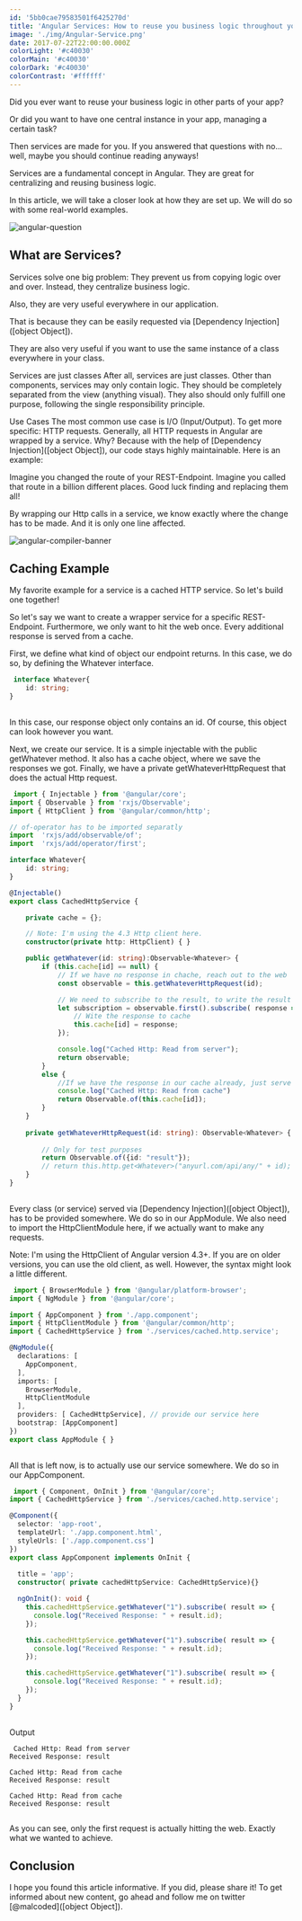 ```yaml
---
id: '5bb0cae79583501f6425270d'
title: 'Angular Services: How to reuse you business logic throughout you Application'
image: './img/Angular-Service.png'
date: 2017-07-22T22:00:00.000Z
colorLight: '#c40030'
colorMain: '#c40030'
colorDark: '#c40030'
colorContrast: '#ffffff'
---
```

Did you ever want to reuse your business logic in other parts of your app? 

Or did you want to have one central instance in your app, managing a certain task? 

Then services are made for you. If you answered that questions with no... well, maybe you should continue reading anyways!

Services are a fundamental concept in Angular. They are great for centralizing and reusing business logic. 

In this article, we will take a closer look at how they are set up. We will do so with some real-world examples.


![angular-question](./img/angular-question.png)
## What are Services? 

Services solve one big problem: They prevent us from copying logic over and over. Instead, they centralize business logic. 

Also, they are very useful everywhere in our application. 

That is because they can be easily requested via [Dependency Injection]([object Object]). 

They are also very useful if you want to use the same instance of a class everywhere in your class. 

Services are just classes
After all, services are just classes. Other than components, services may only contain logic. They should be completely separated from the view (anything visual). They also should only fulfill one purpose, following the single responsibility principle. 

Use Cases
The most common use case is I/O (Input/Output). To get more specific: HTTP requests. Generally, all HTTP requests in Angular are wrapped by a service. Why? Because with the help of [Dependency Injection]([object Object]), our code stays highly maintainable. Here is an example:

Imagine you changed the route of your REST-Endpoint. Imagine you called that route in a billion different places. Good luck finding and replacing them all!

By wrapping our Http calls in a service, we know exactly where the change has to be made. And it is only one line affected.

![angular-compiler-banner](./img/angular-compiler-banner.png)
## Caching Example 

My favorite example for a service is a cached HTTP service. So let's build one together!

So let's say we want to create a wrapper service for a specific REST-Endpoint. Furthermore, we only want to hit the web once. Every additional response is served from a cache.

First, we define what kind of object our endpoint returns. In this case, we do so, by defining the Whatever interface.

```typescript title=src/app/services/cached.http.service.ts
 interface Whatever{
    id: string;
}
 
 ``` 
In this case, our response object only contains an id. Of course, this object can look however you want. 

Next, we create our service. It is a simple injectable with the public getWhatever method. It also has a cache object, where we save the responses we got. Finally, we have a private getWhateverHttpRequest that does the actual Http request.

```typescript title=src/app/services/cached.http.service.ts
 import { Injectable } from '@angular/core';
import { Observable } from 'rxjs/Observable';
import { HttpClient } from '@angular/common/http';

// of-operator has to be imported separatly
import  'rxjs/add/observable/of';
import  'rxjs/add/operator/first';

interface Whatever{
    id: string;
}

@Injectable()
export class CachedHttpService {

    private cache = {};

    // Note: I'm using the 4.3 Http client here. 
    constructor(private http: HttpClient) { }

    public getWhatever(id: string):Observable<Whatever> {
        if (this.cache[id] == null) {
            // If we have no response in chache, reach out to the web
            const observable = this.getWhateverHttpRequest(id);

            // We need to subscribe to the result, to write the result to our cache
            let subscription = observable.first().subscribe( response => {
                // Wite the response to cache
                this.cache[id] = response;
            });

            console.log("Cached Http: Read from server");
            return observable;
        }
        else {
            //If we have the response in our cache already, just serve that response
            console.log("Cached Http: Read from cache")
            return Observable.of(this.cache[id]);
        }
    }
    
    private getWhateverHttpRequest(id: string): Observable<Whatever> {
        
        // Only for test purposes
        return Observable.of({id: "result"});
        // return this.http.get<Whatever>("anyurl.com/api/any/" + id);
    }
}
 
 ``` 
Every class (or service) served via [Dependency Injection]([object Object]), has to be provided somewhere. We do so in our AppModule. We also need to import the HttpClientModule here, if we actually want to make any requests. 

Note: I'm using the HttpClient of Angular version 4.3+. If you are on older versions, you can use the old client, as well. However, the syntax might look a little different.

```typescript title=src/app/app.module.ts
 import { BrowserModule } from '@angular/platform-browser';
import { NgModule } from '@angular/core';

import { AppComponent } from './app.component';
import { HttpClientModule } from '@angular/common/http';
import { CachedHttpService } from './services/cached.http.service';

@NgModule({
  declarations: [
    AppComponent,
  ],
  imports: [
    BrowserModule,
    HttpClientModule
  ],
  providers: [ CachedHttpService], // provide our service here
  bootstrap: [AppComponent]
})
export class AppModule { }
 
 ``` 
All that is left now, is to actually use our service somewhere. We do so in our AppComponent.

```typescript title=src/app/app.component.ts
 import { Component, OnInit } from '@angular/core';
import { CachedHttpService } from './services/cached.http.service';

@Component({
  selector: 'app-root',
  templateUrl: './app.component.html',
  styleUrls: ['./app.component.css']
})
export class AppComponent implements OnInit {
  
  title = 'app';
  constructor( private cachedHttpService: CachedHttpService){}

  ngOnInit(): void {
    this.cachedHttpService.getWhatever("1").subscribe( result => {
      console.log("Received Response: " + result.id);
    });

    this.cachedHttpService.getWhatever("1").subscribe( result => {
      console.log("Received Response: " + result.id);
    });

    this.cachedHttpService.getWhatever("1").subscribe( result => {
      console.log("Received Response: " + result.id);
    });
  }
}
 
 ``` 
Output

```undefined title=undefined
 Cached Http: Read from server
Received Response: result

Cached Http: Read from cache
Received Response: result

Cached Http: Read from cache
Received Response: result
 
 ``` 
As you can see, only the first request is actually hitting the web. Exactly what we wanted to achieve.

## Conclusion 

I hope you found this article informative. If you did, please share it!
To get informed about new content, go ahead and follow me on twitter [@malcoded]([object Object]).
